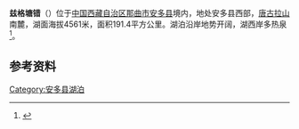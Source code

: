 {{ViewTibetanScript}}
{{Infobox_lake
 |湖泊名稱 =兹格塘错
 |湖泊照片 = 
 |湖泊照片標題 = 
 |測深圖 =
 |測深圖標題 =
 |湖泊所在地 = [[中国|中国]][[西藏|西藏]]
 |座標 = {{coord |32|04|N|90|51|E|display=inline,title|scale:500000_type:waterbody_region:CN}}
 |湖泊類別 = [[咸水湖|咸水湖]]
 |流入 =
 |流出 = 
 |集水區面積 = 
 |集水區國家 =
 |湖泊長度 = 20.2公里
 |湖泊闊度 = 最大13.9公里<br />平均9.48公里
 |湖泊面積 = 191.4平方公里
 |平均深度 = 
 |最深深度 = 
 |水體體積 = 
 |湖水停留時間 =
 |湖岸線長度 =
 |海拔高度 = 4561米
 |湖中島嶼 =
 |湖邊城鎮 =[[强玛镇|强玛镇]]
}}
{{Location map
 |China Tibet
 |mark=<!--dot-->Blue pog.svg
 |lat_deg=32|lat_min=04|lat_sec =
 |lon_deg=90|lon_min=51|lon_sec =
 |caption=兹格塘错在[[西藏|西藏]]的位置。
 |position=right
 |width=350
 |float=right
}}
'''兹格塘错'''（{{bo|z=ཙི་གེ་དར་མཚོ|w=tsi ge dar mtsho|t=Tsige Dartso}}）位于[[中国|中国]][[西藏自治区|西藏自治区]][[那曲市|那曲市]][[安多县|安多县]]境内，地处安多县西部，[[唐古拉山|唐古拉山]]南麓，湖面海拔4561米，面积191.4平方公里。湖泊沿岸地势开阔，湖西岸多热泉<ref>{{cite book zh |author=王苏民 窦鸿身 |title=中国湖泊志 |format=M |edition=1 |location=北京 |publisher=科学出版社 |date=1998|pages=408|id= ISBN 7-03-006706-1}}</ref>。
==参考资料==
{{reflist}}

[[Category:安多县湖泊|Category:安多县湖泊]]